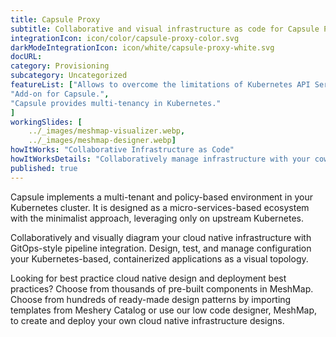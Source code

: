 ```yaml
---
title: Capsule Proxy  
subtitle: Collaborative and visual infrastructure as code for Capsule Proxy
integrationIcon: icon/color/capsule-proxy-color.svg
darkModeIntegrationIcon: icon/white/capsule-proxy-white.svg
docURL: 
category: Provisioning
subcategory: Uncategorized
featureList: ["Allows to overcome the limitations of Kubernetes API Server on listing owned cluster-scoped resources.",
"Add-on for Capsule.",
"Capsule provides multi-tenancy in Kubernetes."
]
workingSlides: [
    ../_images/meshmap-visualizer.webp,
    ../_images/meshmap-designer.webp]
howItWorks: "Collaborative Infrastructure as Code"
howItWorksDetails: "Collaboratively manage infrastructure with your coworkers synchronously sharing the same designs."
published: true
---
```

<p>
    Capsule implements a multi-tenant and policy-based environment in your Kubernetes cluster. It is designed as a micro-services-based ecosystem with the minimalist approach, leveraging only on upstream Kubernetes.
</p>
<p>
    Collaboratively and visually diagram your cloud native infrastructure with GitOps-style pipeline integration. Design, test, and manage configuration your Kubernetes-based, containerized applications as a visual topology.
</p>
<p>
    Looking for best practice cloud native design and deployment best practices? Choose from thousands of pre-built components in MeshMap. Choose from hundreds of ready-made design patterns by importing templates from Meshery Catalog or use our low code designer, MeshMap, to create and deploy your own cloud native infrastructure designs.
</p>